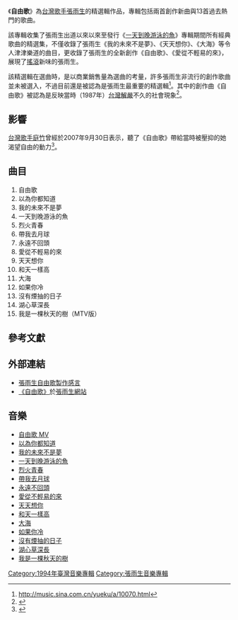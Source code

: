 {{Infobox Album
| Name = 自由歌
| Original_name = 
| Type = 精選
| Longtype =
| Artist = [[張雨生|張雨生]]
| Cover =  自由歌.jpg
| Released = 1994年1月25日
| Recorded = 
| Genre = [[流行音樂|流行音樂]]、[[搖滾|搖滾]]
| Length = 
| Label = [[飛碟唱片|飛碟唱片]]
| Producer = 
| Reviews = 
| This album ='''自由歌'''<br />（1994）
| Next album = [[華納國語超極品音色系列—張雨生國語精選16首|華納國語超極品音色系列—張雨生國語精選16首]]<br />（1998）
}}
《'''自由歌'''》為[[台灣|台灣]][[歌手|歌手]][[張雨生|張雨生]]的精選輯作品，專輯包括兩首創作新曲與13首過去熱門的歌曲。

該專輯收集了張雨生出道以來以來至發行《[[一天到晚游泳的魚|一天到晚游泳的魚]]》專輯期間所有經典歌曲的精選集，不僅收錄了張雨生《我的未來不是夢》、《天天想你》、《大海》等令人津津樂道的曲目，更收錄了張雨生的全新創作《自由歌》、《愛從不輕易的來》，展現了[[搖滾|搖滾]]新味的張雨生。

該精選輯在選曲時，是以商業銷售量為選曲的考量，許多張雨生非流行的創作歌曲並未被選入，不過目前還是被認為是張雨生最重要的精選輯<ref>http://music.sina.com.cn/yueku/a/10070.html{{Dead link|date=2019年6月 |bot=InternetArchiveBot |fix-attempted=yes }}</ref>。其中的創作曲《自由歌》被認為是反映當時（1987年）[[台灣|台灣]][[解嚴|解嚴]]不久的社會現象<ref>{{cite web|title=張雨生自由歌的隱喻|url=http://blog.roodo.com/oj2006/archives/2718709.html|author=[[吳易澄|吳易澄]]|date=2007年2月13日|accessdate=2007-12-31|archive-url=https://web.archive.org/web/20080424000637/http://blog.roodo.com/oj2006/archives/2718709.html|archive-date=2008年4月24日|dead-url=yes}}</ref>。

==影響==

[[台灣|台灣]][[歌手|歌手]][[庭竹|庭竹]]曾經於2007年9月30日表示，聽了《自由歌》帶給當時被壓抑的她渴望自由的動力<ref>{{cite web|title=聽完偶像張雨生的《自由歌》，庭竹偷抽一口煙追求自由？|url=http://www1.iwant-song.com/d-c0001/?sn=d-c0001_20071005_07|publisher=[[銀河互動網路|銀河互動網路]]|accessdate=2007-12-31|deadurl=yes|archiveurl=https://web.archive.org/web/20071212055728/http://www1.iwant-song.com/d-c0001/?sn=d-c0001_20071005_07|archivedate=2007-12-12}}</ref>。

==曲目==
#自由歌
#以為你都知道
#我的未來不是夢
#一天到晚游泳的魚
#烈火青春
#帶我去月球
#永遠不回頭
#愛從不輕易的來
#天天想你
#和天一樣高
#大海
#如果你冷
#沒有煙抽的日子
#湖心草深長
#我是一棵秋天的樹（MTV版）

==參考文獻==
<references />

==外部連結==
*[http://myweb.ncku.edu.tw/~e8593104/index/mask/myheart/03.htm 張雨生自由歌製作感言]{{dead link|date=2018年4月 |bot=InternetArchiveBot |fix-attempted=yes }}
*[https://web.archive.org/web/20060116134144/http://www.yu-sheng.org/music/album.php?action=sa&id=19 《自由歌》]於[https://web.archive.org/web/20070427210533/http://www.yu-sheng.org/ 張雨生網站]

==音樂==
*[http://www.youtube.com/watch?v=E5-HooZ3OhY 自由歌 MV] {{Wayback|url=http://www.youtube.com/watch?v=E5-HooZ3OhY |date=20210202174016 }}
*[http://www.youtube.com/watch?v=473wtjBZOY0 以為你都知道] {{Wayback|url=http://www.youtube.com/watch?v=473wtjBZOY0 |date=20160924075808 }}
*[http://www.youtube.com/watch?v=0XD-6oNgT4w 我的未來不是夢] {{Wayback|url=http://www.youtube.com/watch?v=0XD-6oNgT4w |date=20161015002901 }}
*[http://www.youtube.com/watch?v=w3p167DKkNw 一天到晚游泳的魚] {{Wayback|url=http://www.youtube.com/watch?v=w3p167DKkNw |date=20170122072809 }}
*[http://www.youtube.com/watch?v=KaJlK9daDlM 烈火青春] {{Wayback|url=http://www.youtube.com/watch?v=KaJlK9daDlM |date=20210427142040 }}
*[http://www.youtube.com/watch?v=j0BXZvcI5IQ 帶我去月球] {{Wayback|url=http://www.youtube.com/watch?v=j0BXZvcI5IQ |date=20210504194656 }}
*[http://www.youtube.com/watch?v=iZQt0CFVWNU 永遠不回頭] {{Wayback|url=http://www.youtube.com/watch?v=iZQt0CFVWNU |date=20150706095312 }}
*[http://www.youtube.com/watch?v=YBOxGzBbgV0 愛從不輕易的來] {{Wayback|url=http://www.youtube.com/watch?v=YBOxGzBbgV0 |date=20160920090653 }}
*[http://www.youtube.com/watch?v=lbaOJe32Mcs 天天想你] {{Wayback|url=http://www.youtube.com/watch?v=lbaOJe32Mcs |date=20151115221351 }}
*[http://www.youtube.com/watch?v=T0OUEJD_qjA 和天一樣高] {{Wayback|url=http://www.youtube.com/watch?v=T0OUEJD_qjA |date=20160415071024 }}
*[http://www.youtube.com/watch?v=EXaLvBGqQww 大海] {{Wayback|url=http://www.youtube.com/watch?v=EXaLvBGqQww |date=20210412185031 }}
*[http://www.youtube.com/watch?v=Y863TYm177k 如果你冷] {{Wayback|url=http://www.youtube.com/watch?v=Y863TYm177k |date=20201217030951 }}
*[http://www.youtube.com/watch?v=D8v6njZ8M5s 沒有煙抽的日子] {{Wayback|url=http://www.youtube.com/watch?v=D8v6njZ8M5s |date=20210316073539 }}
*[http://www.youtube.com/watch?v=ewcOdda00Jk 湖心草深長] {{Wayback|url=http://www.youtube.com/watch?v=ewcOdda00Jk |date=20150712033316 }}
*[http://www.youtube.com/watch?v=hh8Krfg2qmc 我是一棵秋天的樹]

{{張雨生}}

[[Category:1994年臺灣音樂專輯|Category:1994年臺灣音樂專輯]]
[[Category:張雨生音樂專輯|Category:張雨生音樂專輯]]